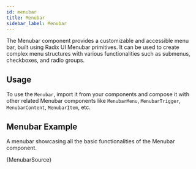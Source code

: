 ```yaml
---
id: menubar
title: Menubar
sidebar_label: Menubar
---
```


The Menubar component provides a customizable and accessible menu bar, built using Radix UI Menubar primitives. It can be used to create complex menu structures with various functionalities such as submenus, checkboxes, and radio groups.

## Usage

To use the `Menubar`, import it from your components and compose it with other related Menubar components like `MenubarMenu`, `MenubarTrigger`, `MenubarContent`, `MenubarItem`, etc.


## Menubar Example

A menubar showcasing all the basic functionalities of the Menubar component.


<CodeSample>
    <MenubarDemo/>
</CodeSample>

<CodeBlock language="tsx">{MenubarSource}</CodeBlock>
